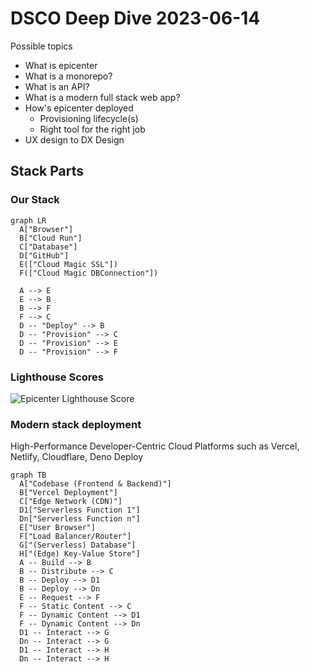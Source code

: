 
# DSCO Deep Dive 2023-06-14

Possible topics

- What is epicenter
- What is a monorepo?
- What is an API?
- What is a modern full stack web app?
- How's epicenter deployed
  - Provisioning lifecycle(s)
  - Right tool for the right job
- UX design to DX Design

## Stack Parts

### Our Stack

```mermaid
graph LR
  A["Browser"]
  B["Cloud Run"]
  C["Database"]
  D["GitHub"]
  E(["Cloud Magic SSL"])
  F(["Cloud Magic DBConnection"])

  A --> E
  E --> B
  B --> F
  F --> C
  D -- "Deploy" --> B
  D -- "Provision" --> C
  D -- "Provision" --> E
  D -- "Provision" --> F
```

### Lighthouse Scores

<Image
  className="nx-mt-2"
  src="/images/Epi-Lighthouse-Score-100.png"
  alt="Epicenter Lighthouse Score"
  width={368}
  height={169}
/>

### Modern stack deployment

High-Performance Developer-Centric Cloud Platforms
such as Vercel, Netlify, Cloudflare, Deno Deploy

```mermaid
graph TB
  A["Codebase (Frontend & Backend)"]
  B["Vercel Deployment"]
  C["Edge Network (CDN)"]
  D1["Serverless Function 1"]
  Dn["Serverless Function n"]
  E["User Browser"]
  F["Load Balancer/Router"]
  G["(Serverless) Database"]
  H["(Edge) Key-Value Store"]
  A -- Build --> B
  B -- Distribute --> C
  B -- Deploy --> D1
  B -- Deploy --> Dn
  E -- Request --> F
  F -- Static Content --> C
  F -- Dynamic Content --> D1
  F -- Dynamic Content --> Dn
  D1 -- Interact --> G
  Dn -- Interact --> G
  D1 -- Interact --> H
  Dn -- Interact --> H
```
